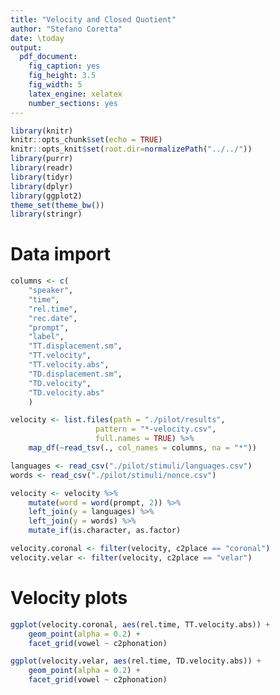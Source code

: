 ```yaml
---
title: "Velocity and Closed Quotient"
author: "Stefano Coretta"
date: \today
output: 
  pdf_document: 
    fig_caption: yes
    fig_height: 3.5
    fig_width: 5
    latex_engine: xelatex
    number_sections: yes
---
```


```r
library(knitr)
knitr::opts_chunk$set(echo = TRUE)
knitr::opts_knit$set(root.dir=normalizePath("../../"))
library(purrr)
library(readr)
library(tidyr)
library(dplyr)
library(ggplot2)
theme_set(theme_bw())
library(stringr)
```

# Data import

```r
columns <- c(
    "speaker",
    "time",
    "rel.time",
    "rec.date",
    "prompt",
    "label",
    "TT.displacement.sm",
    "TT.velocity",
    "TT.velocity.abs",
    "TD.displacement.sm",
    "TD.velocity",
    "TD.velocity.abs"
    )

velocity <- list.files(path = "./pilot/results",
                   pattern = "*-velocity.csv",
                   full.names = TRUE) %>%
    map_df(~read_tsv(., col_names = columns, na = "*"))

languages <- read_csv("./pilot/stimuli/languages.csv")
words <- read_csv("./pilot/stimuli/nonce.csv")

velocity <- velocity %>%
    mutate(word = word(prompt, 2)) %>%
    left_join(y = languages) %>%
    left_join(y = words) %>%
    mutate_if(is.character, as.factor)

velocity.coronal <- filter(velocity, c2place == "coronal")
velocity.velar <- filter(velocity, c2place == "velar")
```

# Velocity plots

```r
ggplot(velocity.coronal, aes(rel.time, TT.velocity.abs)) +
    geom_point(alpha = 0.2) +
    facet_grid(vowel ~ c2phonation)
```

```r
ggplot(velocity.velar, aes(rel.time, TD.velocity.abs)) +
    geom_point(alpha = 0.2) +
    facet_grid(vowel ~ c2phonation)
```

